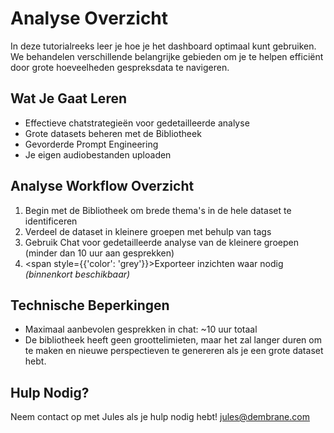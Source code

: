# Analyse Overzicht
In deze tutorialreeks leer je hoe je het dashboard optimaal kunt gebruiken. We behandelen verschillende belangrijke gebieden om je te helpen efficiënt door grote hoeveelheden gespreksdata te navigeren.

## Wat Je Gaat Leren
- Effectieve chatstrategieën voor gedetailleerde analyse
- Grote datasets beheren met de Bibliotheek
- Gevorderde Prompt Engineering
- Je eigen audiobestanden uploaden

## Analyse Workflow Overzicht
1. Begin met de Bibliotheek om brede thema's in de hele dataset te identificeren
2. Verdeel de dataset in kleinere groepen met behulp van tags
3. Gebruik Chat voor gedetailleerde analyse van de kleinere groepen (minder dan 10 uur aan gesprekken)
4. <span style={{'color': 'grey'}}>Exporteer inzichten waar nodig _(binnenkort beschikbaar)_</span>

## Technische Beperkingen
- Maximaal aanbevolen gesprekken in chat: ~10 uur totaal
- De bibliotheek heeft geen groottelimieten, maar het zal langer duren om te maken en nieuwe perspectieven te genereren als je een grote dataset hebt.

## Hulp Nodig?
Neem contact op met Jules als je hulp nodig hebt!
jules@dembrane.com 